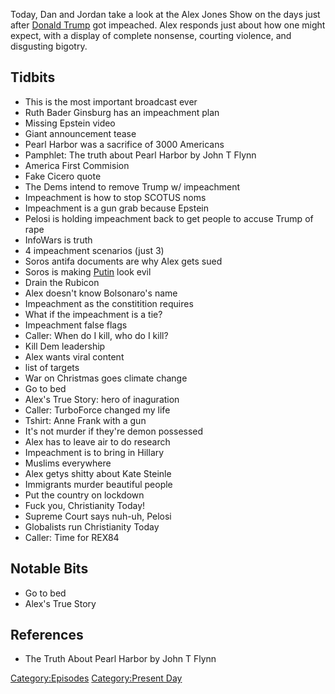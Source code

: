 {{DEFAULTSORT:
    #_EPISODE_0380:December 19-20, 2019
}}{{Episode
    | title             = December 19-20, 2019
    | caption           = Listen to this episode on [https://knowledgefight.libsyn.com/knowledge-fight-december-19-20-2019 Libsyn] [https://open.spotify.com/episode/5dw6vb1hDlGzzAYl1owJXC Spotify], Read the [[Transcript/380: December 19-20, 2019|Unofficial Transcript]]
    | episodeNumber     = 380
    | length            = 02:30:21
    | airDate           = December 23, 2019
    | coverageStartDate = December 19, 2019
    | coverageEndDate   = December 20, 2019
    | episodeType       = [[:Category:Present Day|Present Day]]
    | appearance        = [[Ruth Bader Ginsburg]], [[Jeffrey Epstein]], [[George Soros]], [[Vladimir Putin]], [[Jair Bolsonaro]], [[Anne Frank]], [[Kate Steinle]]
    | oocDrop           = I respect you
    | previousEpisode   = [[379: December 13-16, 2019]]
    | nextEpisode       = [[381: Making It Big With Silent Weapons]]
}}

{{Stub}}

Today, Dan and Jordan take a look at the Alex Jones Show on the days just after [[Donald Trump]] got impeached. Alex responds just about how one might expect, with a display of complete nonsense, courting violence, and disgusting bigotry.

==Tidbits==

*This is the most important broadcast ever
*Ruth Bader Ginsburg has an impeachment plan
*Missing Epstein video
*Giant announcement tease
*Pearl Harbor was a sacrifice of 3000 Americans
*Pamphlet: The truth about Pearl Harbor by John T Flynn
*America First Commision
*Fake Cicero quote
*The Dems intend to remove Trump w/ impeachment
*Impeachment is how to stop SCOTUS noms
*Impeachment is a gun grab because Epstein
*Pelosi is holding impeachment back to get people to accuse Trump of rape
*InfoWars is truth
*4 impeachment scenarios (just 3)
*Soros antifa documents are why Alex gets sued
*Soros is making [[Vladimir Putin|Putin]] look evil
*Drain the Rubicon
*Alex doesn't know Bolsonaro's name
*Impeachment as the constitition requires
*What if the impeachment is a tie?
*Impeachment false flags
*Caller: When do I kill, who do I kill?
*Kill Dem leadership
*Alex wants viral content
*list of targets
*War on Christmas goes climate change
*Go to bed
*Alex's True Story: hero of inaguration
*Caller: TurboForce changed my life
*Tshirt: Anne Frank with a gun
*It's not murder if they're demon possessed
*Alex has to leave air to do research
*Impeachment is to bring in Hillary
*Muslims everywhere
*Alex getys shitty about Kate Steinle
*Immigrants murder beautiful people
*Put the country on lockdown
*Fuck you, Christianity Today!
*Supreme Court says nuh-uh, Pelosi
*Globalists run Christianity Today
*Caller: Time for REX84

==Notable Bits==

*Go to bed
*Alex's True Story

==References==

*The Truth About Pearl Harbor by John T Flynn

[[Category:Episodes]]
[[Category:Present Day]]
